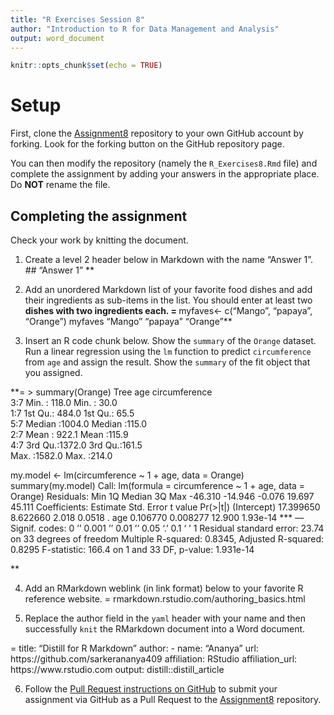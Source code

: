 ```yaml
---
title: "R Exercises Session 8"
author: "Introduction to R for Data Management and Analysis"
output: word_document
---
```


```r
knitr::opts_chunk$set(echo = TRUE)
```

# Setup

First, clone the [Assignment8][1] repository to your own GitHub account
by forking. Look for the forking button on the GitHub repository page.

You can then modify the repository (namely the `R_Exercises8.Rmd` file)
and complete the assignment by adding your answers in the appropriate
place. Do **NOT** rename the file.

## Completing the assignment

Check your work by knitting the document.

1. Create a level 2 header below in Markdown with the name "Answer 1".
##  "Answer 1"
**
2. Add an unordered Markdown list of your favorite food dishes and
add their ingredients as sub-items in the list. You should enter at least two**
dishes with two ingredients each.
=
**myfaves<- c("Mango", "papaya", "Orange")
 myfaves
 "Mango" "papaya" "Orange"**

3. Insert an R code chunk below. Show the `summary` of the `Orange` dataset.
Run a linear regression using the `lm` function to predict `circumference` from
`age` and assign the result. Show the `summary` of the fit object that you
assigned.

**= 
> summary(Orange)
 Tree       age         circumference  
 3:7   Min.   : 118.0   Min.   : 30.0  
 1:7   1st Qu.: 484.0   1st Qu.: 65.5  
 5:7   Median :1004.0   Median :115.0  
 2:7   Mean   : 922.1   Mean   :115.9  
 4:7   3rd Qu.:1372.0   3rd Qu.:161.5  
       Max.   :1582.0   Max.   :214.0  
       
       
my.model <- lm(circumference ~ 1 + age, data = Orange) summary(my.model)
Call: lm(formula = circumference ~ 1 + age, data = Orange)
Residuals: Min 1Q Median 3Q Max -46.310 -14.946 -0.076 19.697 45.111
Coefficients: Estimate Std. Error t value Pr(>|t|)
(Intercept) 17.399650 8.622660 2.018 0.0518 .
age 0.106770 0.008277 12.900 1.93e-14 *** — Signif. codes: 0 ‘’ 0.001 ‘’ 0.01 ‘’ 0.05 ‘.’ 0.1 ‘ ’ 1
Residual standard error: 23.74 on 33 degrees of freedom Multiple R-squared: 0.8345,
Adjusted R-squared: 0.8295 F-statistic: 166.4 on 1 and 33 DF, p-value: 1.931e-14

**

4. Add an RMarkdown weblink (in link format) below to your favorite R reference
website.
=
rmarkdown.rstudio.com/authoring_basics.html 



5. Replace the author field in the `yaml` header with your name and then
successfully `knit` the RMarkdown document into a Word document.

=
title: "Distill for R Markdown"
author:
  - name: "Ananya"
    url: https://github.com/sarkerananya409
    affiliation: RStudio
    affiliation_url: https://www.rstudio.com
output: distill::distill_article


6. Follow the [Pull Request instructions on GitHub](https://help.github.com/en/github/collaborating-with-issues-and-pull-requests/creating-a-pull-request-from-a-fork)
to submit your assignment via GitHub as a Pull Request to the [Assignment8][1]
repository.

[1]: https://github.com/CUNYSPHCode/Assignment8

